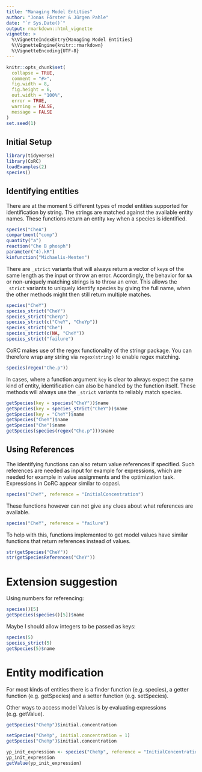 ```yaml
---
title: "Managing Model Entities"
author: "Jonas Förster & Jürgen Pahle"
date: "`r Sys.Date()`"
output: rmarkdown::html_vignette
vignette: >
  %\VignetteIndexEntry{Managing Model Entities}
  %\VignetteEngine{knitr::rmarkdown}
  %\VignetteEncoding{UTF-8}
---
```


```r
knitr::opts_chunk$set(
  collapse = TRUE,
  comment = "#>",
  fig.width = 8,
  fig.height = 6,
  out.width = "100%",
  error = TRUE,
  warning = FALSE,
  message = FALSE
)
set.seed(1)
```

## Initial Setup

```r
library(tidyverse)
library(CoRC)
loadExamples(2)
species()
```

## Identifying entities

There are at the moment 5 different types of model entities supported for identification by string.
The strings are matched against the available entity names.
These functions return an entity `key` when a species is identified.

```r
species("CheA")
compartment("comp")
quantity("a")
reaction("Che B phosph")
parameter("4).kR")
kinfunction("Michaelis-Menten")
```

There are `_strict` variants that will always return a vector of `key`s of the same length as the input or throw an error.
Accordingly, the behavior for `NA` or non-uniquely matching strings is to throw an error.
This allows the `_strict` variants to uniquely identify species by giving the full name, when the other methods might then still return multiple matches.

```r
species("CheY")
species_strict("CheY")
species_strict("CheYp")
species_strict(c("CheY", "CheYp"))
species_strict("Che")
species_strict(c(NA, "CheY"))
species_strict("failure")
```

CoRC makes use of the regex functionality of the stringr package.
You can therefore wrap any string via `regex(string)` to enable regex matching.

```r
species(regex("Che.p"))
```

In cases, where a function argument `key` is clear to always expect the same kind of entity, identification can also be handled by the function itself.
These methods will always use the `_strict` variants to reliably match species.

```r
getSpecies(key = species("CheY"))$name
getSpecies(key = species_strict("CheY"))$name
getSpecies(key = "CheY")$name
getSpecies("CheY")$name
getSpecies("Che")$name
getSpecies(species(regex("Che.p")))$name
```

## Using References

The identifying functions can also return value references if specified.
Such references are needed as input for example for expressions, which are needed for example in value assignments and the optimization task.
Expressions in CoRC appear similar to copasi.

```r
species("CheY", reference = "InitialConcentration")
```

These functions however can not give any clues about what references are available.

```r
species("CheY", reference = "failure")
```

To help with this, functions implemented to get model values have similar functions that return references instead of values.

```r
str(getSpecies("CheY"))
str(getSpeciesReferences("CheY"))
```

# Extension suggestion

Using numbers for referencing:

```r
species()[5]
getSpecies(species()[5])$name
```

Maybe I should allow integers to be passed as keys:

```r
species(5)
species_strict(5)
getSpecies(5)$name
```

# Entity modification

For most kinds of entities there is a finder function (e.g. species), a getter function (e.g. getSpecies) and a setter function (e.g. setSpecies).

Other ways to access model Values is by evaluating expressions (e.g. getValue).

```r
getSpecies("CheYp")$initial.concentration

setSpecies("CheYp", initial.concentration = 1)
getSpecies("CheYp")$initial.concentration

yp_init_expression <- species("CheYp", reference = "InitialConcentration")
yp_init_expression
getValue(yp_init_expression)
```
